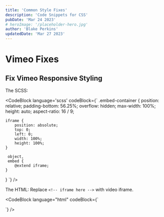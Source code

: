 ```yaml
---
title: 'Common Style Fixes'
description: 'Code Snippets for CSS'
pubDate: 'Mar 24 2023'
# heroImage: '/placeholder-hero.jpg'
author: 'Blake Perkins'
updatedDate: 'Mar 27 2023'
---
```


# Vimeo Fixes

## Fix Vimeo Responsive Styling

The SCSS:


<CodeBlock language='scss' codeBlock={`
.embed-container {
	position: relative;
	padding-bottom: 56.25%;
	overflow: hidden;
	max-width: 100%;
	height: auto;
	aspect-ratio: 16 / 9;

	iframe {
		position: absolute;
		top: 0;
		left: 0;
		width: 100%;
		height: 100%;
	}

	 object,
	 embed {
		@extend iframe;
	}
}
	`} />

The HTML:
Replace `<!-- iframe here -->` with video iframe.


<CodeBlock language="html" codeBlock={`
<div class="embed-container">
	<!-- iframe here -->
</div>
`} />
